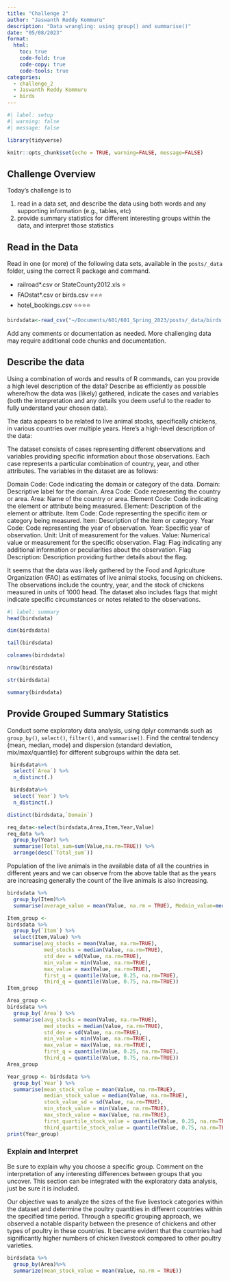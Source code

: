 ```yaml
---
title: "Challenge 2"
author: "Jaswanth Reddy Kommuru"
description: "Data wrangling: using group() and summarise()"
date: "05/08/2023"
format:
  html:
    toc: true
    code-fold: true
    code-copy: true
    code-tools: true
categories:
  - challenge_2
  - Jaswanth Reddy Kommuru
  - birds
---
```


```r
#| label: setup
#| warning: false
#| message: false

library(tidyverse)

knitr::opts_chunk$set(echo = TRUE, warning=FALSE, message=FALSE)
```

## Challenge Overview

Today's challenge is to

1)  read in a data set, and describe the data using both words and any supporting information (e.g., tables, etc)
2)  provide summary statistics for different interesting groups within the data, and interpret those statistics

## Read in the Data

Read in one (or more) of the following data sets, available in the `posts/_data` folder, using the correct R package and command.

-   railroad\*.csv or StateCounty2012.xls ⭐
-   FAOstat\*.csv or birds.csv ⭐⭐⭐
-   hotel_bookings.csv ⭐⭐⭐⭐

```r
birdsdata<-read_csv("~/Documents/601/601_Spring_2023/posts/_data/birds.csv")
```

Add any comments or documentation as needed. More challenging data may require additional code chunks and documentation.

## Describe the data

Using a combination of words and results of R commands, can you provide a high level description of the data? Describe as efficiently as possible where/how the data was (likely) gathered, indicate the cases and variables (both the interpretation and any details you deem useful to the reader to fully understand your chosen data).

The data appears to be related to live animal stocks, specifically chickens, in various countries over multiple years. Here's a high-level description of the data:

The dataset consists of cases representing different observations and variables providing specific information about those observations. Each case represents a particular combination of country, year, and other attributes. The variables in the dataset are as follows:

Domain Code: Code indicating the domain or category of the data.
Domain: Descriptive label for the domain.
Area Code: Code representing the country or area.
Area: Name of the country or area.
Element Code: Code indicating the element or attribute being measured.
Element: Description of the element or attribute.
Item Code: Code representing the specific item or category being measured.
Item: Description of the item or category.
Year Code: Code representing the year of observation.
Year: Specific year of observation.
Unit: Unit of measurement for the values.
Value: Numerical value or measurement for the specific observation.
Flag: Flag indicating any additional information or peculiarities about the observation.
Flag Description: Description providing further details about the flag.

It seems that the data was likely gathered by the Food and Agriculture Organization (FAO) as estimates of live animal stocks, focusing on chickens. The observations include the country, year, and the stock of chickens measured in units of 1000 head. The dataset also includes flags that might indicate specific circumstances or notes related to the observations.

```r
#| label: summary
head(birdsdata)
```

```r
dim(birdsdata)
```

```r
tail(birdsdata)
```


```r
colnames(birdsdata)
```

```r
nrow(birdsdata)
```


```r
str(birdsdata)
```

```r
summary(birdsdata)
```


## Provide Grouped Summary Statistics

Conduct some exploratory data analysis, using dplyr commands such as `group_by()`, `select()`, `filter()`, and `summarise()`. Find the central tendency (mean, median, mode) and dispersion (standard deviation, mix/max/quantile) for different subgroups within the data set.

```r
 birdsdata%>%
  select(`Area`) %>%
  n_distinct(.)
```

```r
 birdsdata%>%
  select(`Year`) %>%
  n_distinct(.)
```



```r
distinct(birdsdata,`Domain`)
```


```r
req_data<-select(birdsdata,Area,Item,Year,Value)
req_data %>%
  group_by(Year) %>%
  summarise(Total_sum=sum(Value,na.rm=TRUE)) %>% 
  arrange(desc(`Total_sum`))
```

Population of the live animals in the available data of all the countries in different years and we can observe from the above table that as the years are increasing generally the count of the live animals is also increasing.

```r
birdsdata %>%
  group_by(Item)%>%
  summarise(average_value = mean(Value, na.rm = TRUE), Medain_value=median(Value, na.rm = TRUE))
```
```r
Item_group <-
birdsdata %>%
  group_by(`Item`) %>%
  select(Item,Value) %>%
  summarise(avg_stocks = mean(Value, na.rm=TRUE),
            med_stocks = median(Value, na.rm=TRUE),
            std_dev = sd(Value, na.rm=TRUE),
            min_value = min(Value, na.rm=TRUE),
            max_value = max(Value, na.rm=TRUE),
            first_q = quantile(Value, 0.25, na.rm=TRUE),
            third_q = quantile(Value, 0.75, na.rm=TRUE))
Item_group
```

```r
Area_group <-
birdsdata %>%
  group_by(`Area`) %>%
  summarise(avg_stocks = mean(Value, na.rm=TRUE),
            med_stocks = median(Value, na.rm=TRUE),
            std_dev = sd(Value, na.rm=TRUE),
            min_value = min(Value, na.rm=TRUE),
            max_value = max(Value, na.rm=TRUE),
            first_q = quantile(Value, 0.25, na.rm=TRUE),
            third_q = quantile(Value, 0.75, na.rm=TRUE))
Area_group
```

```r
Year_group <- birdsdata %>%
  group_by(`Year`) %>%
  summarise(mean_stock_value = mean(Value, na.rm=TRUE),
            median_stock_value = median(Value, na.rm=TRUE),
            stock_value_sd = sd(Value, na.rm=TRUE),
            min_stock_value = min(Value, na.rm=TRUE),
            max_stock_value = max(Value, na.rm=TRUE),
            first_quartile_stock_value = quantile(Value, 0.25, na.rm=TRUE),
            third_quartile_stock_value = quantile(Value, 0.75, na.rm=TRUE))
print(Year_group)
```




### Explain and Interpret

Be sure to explain why you choose a specific group. Comment on the interpretation of any interesting differences between groups that you uncover. This section can be integrated with the exploratory data analysis, just be sure it is included.

Our objective was to analyze the sizes of the five livestock categories within the dataset and determine the poultry quantities in different countries within the specified time period. Through a specific grouping approach, we observed a notable disparity between the presence of chickens and other types of poultry in these countries. It became evident that the countries had significantly higher numbers of chicken livestock compared to other poultry varieties.

```r
birdsdata %>%
  group_by(Area)%>%
  summarize(mean_stock_value = mean(Value, na.rm = TRUE))
```
